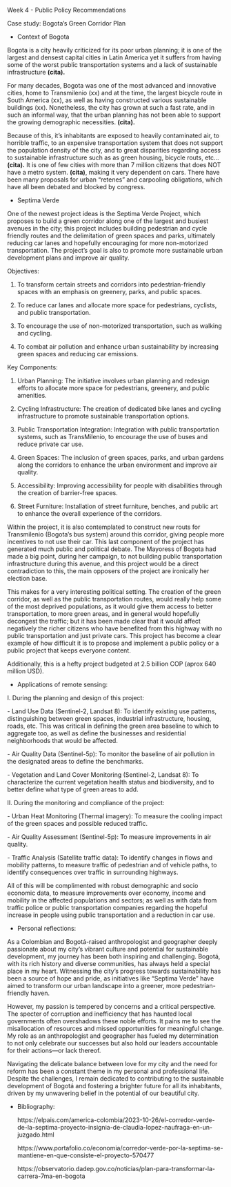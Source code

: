 Week 4 - Public Policy Recommendations

Case study: Bogota's Green Corridor Plan

-   Context of Bogota

Bogota is a city heavily criticized for its poor urban planning; it is one of the largest and densest capital cities in Latin America yet it suffers from having some of the worst public transportation systems and a lack of sustainable infrastructure **(cita).**

For many decades, Bogota was one of the most advanced and innovative cities, home to Transmilenio (xx) and at the time, the largest bicycle route in South America (xx), as well as having constructed various sustainable buildings (xx). Nonetheless, the city has grown at such a fast rate, and in such an informal way, that the urban planning has not been able to support the growing demographic necessities. **(cita).**

Because of this, it's inhabitants are exposed to heavily contaminated air, to horrible traffic, to an expensive transportation system that does not support the population density of the city, and to great disparities regarding access to sustainable infrastructure such as as green housing, bicycle routs, etc... **(cita).** It is one of few cities with more than 7 million citizens that does NOT have a metro system. **(cita)**, making it very dependent on cars. There have been many proposals for urban "retenes" and carpooling obligations, which have all been debated and blocked by congress.

-   Septima Verde

One of the newest project ideas is the Septima Verde Project, which proposes to build a green corridor along one of the largest and busiest avenues in the city; this project includes building pedestrian and cycle friendly routes and the delimitation of green spaces and parks, ultimately reducing car lanes and hopefully encouraging for more non-motorized transportation. The project's goal is also to promote more sustainable urban development plans and improve air quality.

Objectives:

1.  To transform certain streets and corridors into pedestrian-friendly spaces with an emphasis on greenery, parks, and public spaces.

2.  To reduce car lanes and allocate more space for pedestrians, cyclists, and public transportation.

3.  To encourage the use of non-motorized transportation, such as walking and cycling.

4.  To combat air pollution and enhance urban sustainability by increasing green spaces and reducing car emissions.

Key Components:

1.  Urban Planning: The initiative involves urban planning and redesign efforts to allocate more space for pedestrians, greenery, and public amenities.

2.  Cycling Infrastructure: The creation of dedicated bike lanes and cycling infrastructure to promote sustainable transportation options.

3.  Public Transportation Integration: Integration with public transportation systems, such as TransMilenio, to encourage the use of buses and reduce private car use.

4.  Green Spaces: The inclusion of green spaces, parks, and urban gardens along the corridors to enhance the urban environment and improve air quality.

5.  Accessibility: Improving accessibility for people with disabilities through the creation of barrier-free spaces.

6.  Street Furniture: Installation of street furniture, benches, and public art to enhance the overall experience of the corridors.

Within the project, it is also contemplated to construct new routs for Transmilenio (Bogota's bus system) around this corridor, giving people more incentives to not use their car. This last component of the project has generated much public and political debate. The Mayoress of Bogota had made a big point, during her campaign, to not building public transportation infrastructure during this avenue, and this project would be a direct contradiction to this, the main opposers of the project are ironically her election base.

This makes for a very interesting political setting. The creation of the green corridor, as well as the public transportation routes, would really help some of the most deprived populations, as it would give them access to better transportation, to more green areas, and in general would hopefully decongest the traffic; but it has been made clear that it would affect negatively the richer citizens who have benefited from this highway with no public transportation and just private cars. This project has become a clear example of how difficult it is to propose and implement a public policy or a public project that keeps everyone content.

Additionally, this is a hefty project budgeted at 2.5 billion COP (aprox 640 million USD).

-   Applications of remote sensing:

I. During the planning and design of this project:

\- Land Use Data (Sentinel-2, Landsat 8): To identify existing use patterns, distinguishing between green spaces, industrial infrastructure, housing, roads, etc. This was critical in defining the green area baseline to which to aggregate too, as well as define the businesses and residential neighborhoods that would be affected.

\- Air Quality Data (Sentinel-5p): To monitor the baseline of air pollution in the designated areas to define the benchmarks.

\- Vegetation and Land Cover Monitoring (Sentinel-2, Landsat 8): To characterize the current vegetation health status and biodiversity, and to better define what type of green areas to add.

II\. During the monitoring and compliance of the project:

\- Urban Heat Monitoring (Thermal imagery): To measure the cooling impact of the green spaces and possible reduced traffic.

\- Air Quality Assessment (Sentinel-5p): To measure improvements in air quality.

\- Traffic Analysis (Satellite traffic data): To identify changes in flows and mobility patterns, to measure traffic of pedestrian and of vehicle paths, to identify consequences over traffic in surrounding highways.

All of this will be complimented with robust demographic and socio economic data, to measure improvements over economy, income and mobility in the affected populations and sectors; as well as with data from traffic police or public transportation companies regarding the hopeful increase in people using public transportation and a reduction in car use.

-   Personal reflections:

As a Colombian and Bogotá-raised anthropologist and geographer deeply passionate about my city's vibrant culture and potential for sustainable development, my journey has been both inspiring and challenging. Bogotá, with its rich history and diverse communities, has always held a special place in my heart. Witnessing the city's progress towards sustainability has been a source of hope and pride, as initiatives like "Septima Verde" have aimed to transform our urban landscape into a greener, more pedestrian-friendly haven.

However, my passion is tempered by concerns and a critical perspective. The specter of corruption and inefficiency that has haunted local governments often overshadows these noble efforts. It pains me to see the misallocation of resources and missed opportunities for meaningful change. My role as an anthropologist and geographer has fueled my determination to not only celebrate our successes but also hold our leaders accountable for their actions---or lack thereof.

Navigating the delicate balance between love for my city and the need for reform has been a constant theme in my personal and professional life. Despite the challenges, I remain dedicated to contributing to the sustainable development of Bogotá and fostering a brighter future for all its inhabitants, driven by my unwavering belief in the potential of our beautiful city.

-   Bibliography:

    https://elpais.com/america-colombia/2023-10-26/el-corredor-verde-de-la-septima-proyecto-insignia-de-claudia-lopez-naufraga-en-un-juzgado.html

    https://www.portafolio.co/economia/corredor-verde-por-la-septima-se-mantiene-en-que-consiste-el-proyecto-570477

    https://observatorio.dadep.gov.co/noticias/plan-para-transformar-la-carrera-7ma-en-bogota
